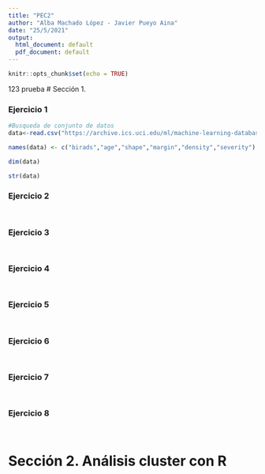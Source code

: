 ```yaml
---
title: "PEC2"
author: "Alba Machado López - Javier Pueyo Aina"
date: "25/5/2021"
output:
  html_document: default
  pdf_document: default
---
```


```r
knitr::opts_chunk$set(echo = TRUE)
```
123 prueba
# Sección 1.

### Ejercicio 1

```r
#Busqueda de conjunto de datos
data<-read.csv("https://archive.ics.uci.edu/ml/machine-learning-databases/mammographic-masses/mammographic_masses.data",stringsAsFactors = FALSE,header=T,sep=",")

names(data) <- c("birads","age","shape","margin","density","severity")
```

```r
dim(data)
```

```r
str(data)
```



### Ejercicio 2

```r

```

```r

```

### Ejercicio 3

```r

```

```r

```

### Ejercicio 4

```r

```

```r

```

### Ejercicio 5

```r

```

```r

```

### Ejercicio 6

```r

```

```r

```

### Ejercicio 7

```r

```

```r

```

### Ejercicio 8

```r

```

```r

```


# Sección 2. Análisis cluster con R


```r

```


```r

```

